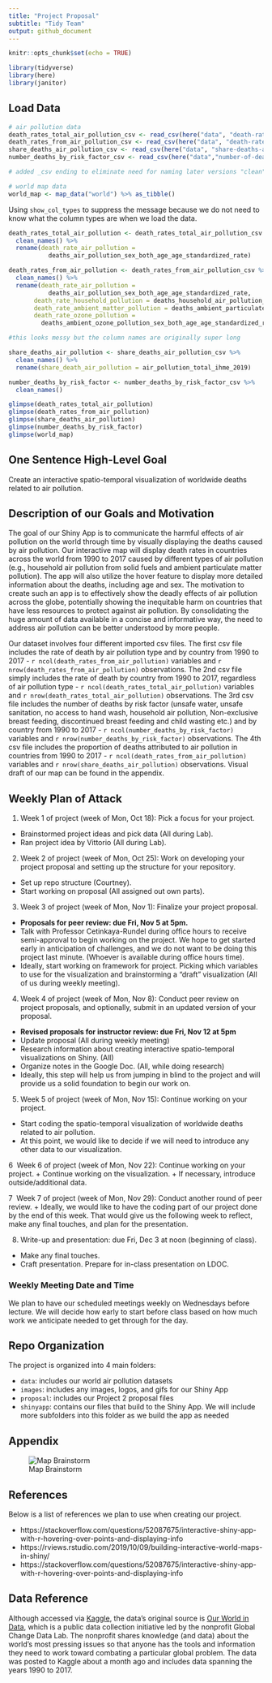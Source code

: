```yaml
---
title: "Project Proposal"
subtitle: "Tidy Team"
output: github_document
---
```


```r
knitr::opts_chunk$set(echo = TRUE)

library(tidyverse)
library(here)
library(janitor)
```

## Load Data 

```r
# air pollution data
death_rates_total_air_pollution_csv <- read_csv(here("data", "death-rates-total-air-pollution.csv"), show_col_types = FALSE)
death_rates_from_air_pollution_csv <- read_csv(here("data", "death-rates-from-air-pollution.csv"), show_col_types = FALSE)
share_deaths_air_pollution_csv <- read_csv(here("data", "share-deaths-air-pollution.csv"), show_col_types = FALSE)
number_deaths_by_risk_factor_csv <- read_csv(here("data","number-of-deaths-by-risk-factor.csv"), show_col_types = FALSE)

# added _csv ending to eliminate need for naming later versions "clean"

# world map data 
world_map <- map_data("world") %>% as_tibble()
```

Using `show_col_types` to suppress the message because we do not need to know what the column types are when we load the data. 

```r
death_rates_total_air_pollution <- death_rates_total_air_pollution_csv %>%
  clean_names() %>% 
  rename(death_rate_air_pollution = 
           deaths_air_pollution_sex_both_age_age_standardized_rate)

death_rates_from_air_pollution <- death_rates_from_air_pollution_csv %>%
  clean_names() %>% 
  rename(death_rate_air_pollution = 
           deaths_air_pollution_sex_both_age_age_standardized_rate, 
       death_rate_household_pollution = deaths_household_air_pollution_from_solid_fuels_sex_both_age_age_standardized_rate, 
       death_rate_ambient_matter_pollution = deaths_ambient_particulate_matter_pollution_sex_both_age_age_standardized_rate, 
       death_rate_ozone_pollution = 
         deaths_ambient_ozone_pollution_sex_both_age_age_standardized_rate)

#this looks messy but the column names are originally super long 

share_deaths_air_pollution <- share_deaths_air_pollution_csv %>% 
  clean_names() %>% 
  rename(share_death_air_pollution = air_pollution_total_ihme_2019)

number_deaths_by_risk_factor <- number_deaths_by_risk_factor_csv %>% 
  clean_names()
```


```r
glimpse(death_rates_total_air_pollution)
glimpse(death_rates_from_air_pollution)
glimpse(share_deaths_air_pollution)
glimpse(number_deaths_by_risk_factor)
glimpse(world_map)
```

## One Sentence High-Level Goal

Create an interactive spatio-temporal visualization of worldwide deaths related to air pollution. 

## Description of our Goals and Motivation 

The goal of our Shiny App is to communicate the harmful effects of air pollution on the world through time by visually displaying the deaths caused by air pollution. Our interactive map will display death rates in countries across the world from 1990 to 2017 caused by different types of air pollution (e.g., household air pollution from solid fuels and ambient particulate matter pollution). The app will also utilize the hover feature to display more detailed information about the deaths, including age and sex. The motivation to create such an app is to effectively show the deadly effects of air pollution across the globe, potentially showing the inequitable harm on countries that have less resources to protect against air pollution. By consolidating the huge amount of data available in a concise and informative way, the need to address air pollution can be better understood by more people. 

Our dataset involves four different imported csv files. The first csv file includes the rate of death by air pollution type and by country from 1990 to 2017 - `r ncol(death_rates_from_air_pollution)` variables and `r nrow(death_rates_from_air_pollution)` observations. The 2nd csv file simply includes the rate of death by country from 1990 to 2017, regardless of air pollution type - `r ncol(death_rates_total_air_pollution)` variables and `r nrow(death_rates_total_air_pollution)` observations. The 3rd csv file includes the number of deaths by risk factor (unsafe water, unsafe sanitation, no access to hand wash, household air pollution, Non-exclusive breast feeding, discontinued breast feeding and child wasting etc.) and by country from 1990 to 2017 - `r ncol(number_deaths_by_risk_factor)` variables and `r nrow(number_deaths_by_risk_factor)` observations. The 4th csv file includes the proportion of deaths attributed to air pollution in countries from 1990 to 2017 -  `r ncol(death_rates_from_air_pollution)` variables and `r nrow(share_deaths_air_pollution)` observations. Visual draft of our map can be found in the appendix.


## Weekly Plan of Attack

1. Week 1 of project (week of Mon, Oct 18): Pick a focus for your project.
  + Brainstormed project ideas and pick data (All during Lab). 
  + Ran project idea by Vittorio (All during Lab).

2. Week 2 of project (week of Mon, Oct 25): Work on developing your project proposal and setting up the structure for your repository.
  + Set up repo structure (Courtney).
  + Start working on proposal (All assigned out own parts).

3. Week 3 of project (week of Mon, Nov 1): Finalize your project proposal.
  + **Proposals for peer review: due Fri, Nov 5 at 5pm.**
  + Talk with Professor Cetinkaya-Rundel during office hours to receive semi-approval to begin working on the project. We hope to get started early in anticipation of challenges, and we do not want to be doing this project last minute. (Whoever is available during office hours time).
  + Ideally, start working on framework for project. Picking which variables to use for the visualization and brainstorming a "draft" visualization (All of us during weekly meeting).

4. Week 4 of project (week of Mon, Nov 8): Conduct peer review on project proposals, and optionally, submit in an updated version of your proposal.
  + **Revised proposals for instructor review: due Fri, Nov 12 at 5pm**
  + Update proposal (All during weekly meeting)
  + Research information about creating interactive spatio-temporal visualizations on Shiny. (All)
  + Organize notes in the Google Doc. (All, while doing research)
  + Ideally, this step will help us from jumping in blind to the project and will provide us a solid foundation to begin our work on. 

5. Week 5 of project (week of Mon, Nov 15): Continue working on your project.
  + Start coding the spatio-temporal visualization of worldwide deaths related to air pollution. 
  + At this point, we would like to decide if we will need to introduce any other data to our visualization. 

6  Week 6 of project (week of Mon, Nov 22): Continue working on your project.
  + Continue working on the visualization. 
  + If necessary, introduce outside/additional data. 

7  Week 7 of project (week of Mon, Nov 29): Conduct another round of peer review.
  + Ideally, we would like to have the coding part of our project done by the end of this week. That would give us the following week to reflect, make any final touches, and plan for the presentation. 

8. Write-up and presentation: due Fri, Dec 3 at noon (beginning of class).
  + Make any final touches. 
  + Craft presentation. Prepare for in-class presentation on LDOC. 

### Weekly Meeting Date and Time 

We plan to have our scheduled meetings weekly on Wednesdays before lecture. We will decide how early to start before class based on how much work we anticipate needed to get through for the day.

## Repo Organization

The project is organized into 4 main folders: 

* `data`: includes our world air pollution datasets
* `images`: includes any images, logos, and gifs for our Shiny App
* `proposal`: includes our Project 2 proposal files
* `shinyapp`: contains our files that build to the Shiny App. We will include more subfolders into this folder as we build the app as needed

## Appendix

![Map Brainstorm](../images/map_brainstorm.jpg)

## References 

Below is a list of references we plan to use when creating our project. 

* https://stackoverflow.com/questions/52087675/interactive-shiny-app-with-r-hovering-over-points-and-displaying-info
* https://rviews.rstudio.com/2019/10/09/building-interactive-world-maps-in-shiny/
* https://stackoverflow.com/questions/52087675/interactive-shiny-app-with-r-hovering-over-points-and-displaying-info

## Data Reference 

Although accessed via [Kaggle](https://www.kaggle.com/pavan9065/air-pollution), the data's original source is [Our World in Data](https://ourworldindata.org/), which is a public data collection initiative led by the nonprofit Global Change Data Lab. The nonprofit shares knowledge (and data) about the world's most pressing issues so that anyone has the tools and information they need to work toward combating a particular global problem. The data was posted to Kaggle about a month ago and includes data spanning the years 1990 to 2017.

